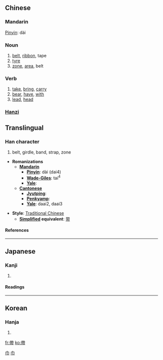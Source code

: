 {{zh-forms|{{zh-lookup|带}}|{{zh-lookup|帶}}}}
==Chinese==
{{zh-attention|Chinese header should be replaced with language|key=巾08帶}}
===Mandarin===
[[Pinyin]]: dài

===Noun===
# [[belt]], [[ribbon]], tape
# [[tyre]]
# [[zone]], [[area]], belt

===Verb===
# [[take]], [[bring]], [[carry]]
# [[bear]], [[have]], [[with]]
# [[lead]], [[head]]

===[[Hanzi]]===
{{see|带|帯}}

==Translingual==
===Han character===
{{Han char|rn=50|rad=巾|as=08|sn=11|four=4422<sub>7</sub>|canj=大心月中月 (KPBLB)}}
# belt, girdle, band, strap, zone


* '''Romanizations'''
** '''[[Mandarin]]'''
*** '''[[Pinyin]]''': dài (dai4)
*** '''[[Wade-Giles]]''': tai<sup>4</sup>
*** '''[[Yale]]''': 
** '''[[Cantonese]]'''
*** '''[[Jyutping]]''':
*** '''[[Penkyamp]]''': 
*** '''[[Yale]]''': daai2, daai3

* '''Style''': [[Traditional Chinese]] 
** '''[[Simplified Chinese|Simplified]] equivalent''': [[带]]
====References====
{{Han ref|kx=0333.060|dkj=08950|dj=0639.080|hdz=10742.120|uh=5E36|ud=24118|bh=B161|bd=45409}}
----
==Japanese==
===Kanji===
{{ja-kanji|grade=|rs=巾08}}
# {{defn|Japanese}} 
====Readings====
{{ja-readings|on=[[たい]] (tai)|kun=[[おび]] (obi), [[おびる]] (obiru), [[めぐる]] (meguru)}}
----
==Korean==
===Hanja===
{{ko-hanja|hangeul=대|rv=dae|mr=tae}}
# {{defn|Korean}}

[[Category:zh-tw:Verbs|巾]]
[[Category:zh-tw:Beginning Mandarin|巾]]
[[fr:帶]]
[[ko:帶]]